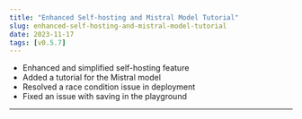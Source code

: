 ```yaml
---
title: "Enhanced Self-hosting and Mistral Model Tutorial"
slug: enhanced-self-hosting-and-mistral-model-tutorial
date: 2023-11-17
tags: [v0.5.7]
---
```







- Enhanced and simplified self-hosting feature
- Added a tutorial for the Mistral model
- Resolved a race condition issue in deployment
- Fixed an issue with saving in the playground

---
